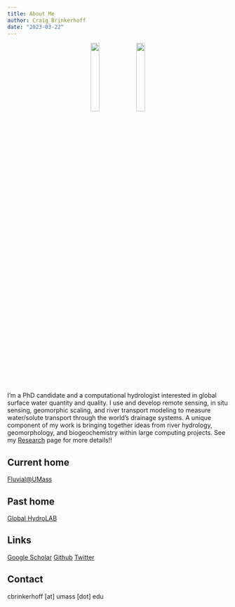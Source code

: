 ```yaml
---
title: About Me
author: Craig Brinkerhoff
date: "2023-03-22"
---
```


<center>
![](pic1.jpg){ width=20% }
![](pic2.jpg){ width=20% }
</center>

I'm a PhD candidate and a computational hydrologist interested in global surface water quantity and quality. I use and develop remote sensing, in situ sensing, geomorphic scaling, and river transport modeling to measure water/solute transport through the world’s drainage systems. A unique component of my work is bringing together ideas from river hydrology, geomorphology, and biogeochemistry within large computing projects. See my [Research](/research/) page for more details!!

## Current home
<a href="https://blogs.umass.edu/cjgleason/" target="_blank">Fluvial@UMass</a>

## Past home
<a href="https://wp.geog.mcgill.ca/hydrolab/" target="_blank">Global HydroLAB</a>

## Links
<a href="https://scholar.google.com/citations?user=PSOHzbQAAAAJ&hl=en" target="_blank">Google Scholar</a> <a href="https://github.com/craigbrinkerhoff" target="_blank">Github</a> <a href="https://twitter.com/Craigbrinkerhof" target="_blank">Twitter</a>

## Contact
cbrinkerhoff [at] umass [dot] edu
